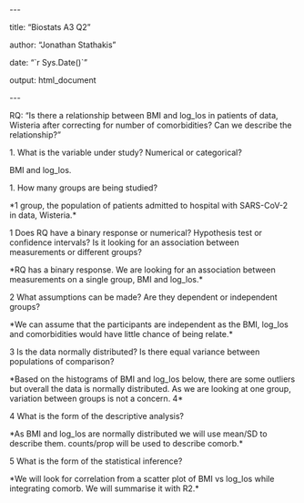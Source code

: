 \-\--

title: "Biostats A3 Q2"

author: "Jonathan Stathakis"

date: "\`r Sys.Date()\`"

output: html_document

\-\--

RQ: "Is there a relationship between BMI and log_los in patients of data, Wisteria after correcting for number of comorbidities? Can we describe the relationship?"

1\. What is the variable under study? Numerical or categorical?

BMI and log_los.

1\. How many groups are being studied?

\*1 group, the population of patients admitted to hospital with SARS-CoV-2 in data, Wisteria.\*

1 Does RQ have a binary response or numerical? Hypothesis test or confidence intervals? Is it looking for an association between measurements or different groups?

\*RQ has a binary response. We are looking for an association between measurements on a single group, BMI and log_los.\*

2 What assumptions can be made? Are they dependent or independent groups?

\*We can assume that the participants are independent as the BMI, log_los and comorbidities would have little chance of being relate.\*

3 Is the data normally distributed? Is there equal variance between populations of comparison?

\*Based on the histograms of BMI and log_los below, there are some outliers but overall the data is normally distributed. As we are looking at one group, variation between groups is not a concern. 4\*

4 What is the form of the descriptive analysis?

\*As BMI and log_los are normally distributed we will use mean/SD to describe them. counts/prop will be used to describe comorb.\*

5 What is the form of the statistical inference?

\*We will look for correlation from a scatter plot of BMI vs log_los while integrating comorb. We will summarise it with R2.\*
